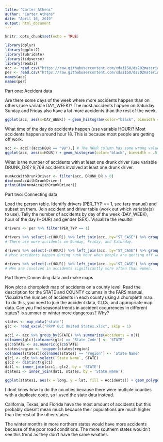 ```yaml
---
title: "Carter Athens"
author: "Carter Athens"
date: "April 16, 2019"
output: html_document
---
```


```r
knitr::opts_chunk$set(echo = TRUE)
```


```r
library(dplyr)
library(ggplot2)
library(lubridate)
library(tidyverse)
library(readxl)
acc <- read.csv("https://raw.githubusercontent.com/xdaiISU/ds202materials/master/hwlabs/fars2017/accident.csv", stringsAsFactors = FALSE)
per <- read.csv("https://raw.githubusercontent.com/xdaiISU/ds202materials/master/hwlabs/fars2017/person.csv", stringsAsFactors = FALSE)
names(acc)
names(per)
```

Part one: Accident data


Are there some days of the week where more accidents happen than on others (use variable DAY_WEEK)? 
The most accidents happen on Saturday. Sunday and Friday also have a lot more accidents than the rest of the week.
```r
ggplot(acc, aes(x=DAY_WEEK)) + geom_histogram(color="black", binwidth = .5) + scale_x_continuous(breaks=seq(1,7,1)) + xlab("Day of Week (1 is Sunday, 7 is Saturday)") + ylab("Accidents") + ggtitle("Accidents Per Day of Week")
```


What time of the day do accidents happen (use variable HOUR)?
Most accidents happen around hour 18. This is because most people are getting off work.
```r
acc <- acc[!(acc$HOUR == "99"),] # The HOUR column has some wrong values so I removed them
ggplot(acc, aes(x=HOUR)) + geom_histogram(color="black", binwidth = .5) + scale_x_continuous(breaks=seq(0,23,1)) + xlab("Hour") + ylab("Accidents") + ggtitle("Accidents Per Hour")
```


What is the number of accidents with at least one drunk driver (use variable DRUNK_DR)?
8,769 accidents involved at least one drunk driver.
```r
numAccWithDrunkDriver <- filter(acc, DRUNK_DR > 0)
dim(numAccWithDrunkDriver)
print(dim(numAccWithDrunkDriver))
```


Part two: Connecting data


Load the person table. Identify drivers (PER_TYP == 1, see fars manual) and subset on them. Join accident and driver table (work out which variable(s) to use). Tally the number of accidents by day of the week (DAY_WEEK), hour of the day (HOUR) and gender (SEX). Visualize the results!
```r
drivers <- per %>% filter(PER_TYP == 1)

drivers %>% select(-c(HOUR)) %>% left_join(acc, by="ST_CASE") %>% group_by(DAY_WEEK) %>% summarise(count = n()) %>% ggplot(aes(x=DAY_WEEK)) + scale_x_continuous(breaks=seq(1,7,1)) + geom_bar(aes(weight=count))
# There are more accidents on Sunday, Friday, and Saturday.

drivers %>% select(-c(HOUR)) %>% left_join(acc, by="ST_CASE") %>% group_by(HOUR) %>% summarise(count = n()) %>% ggplot(aes(x=HOUR)) + scale_x_continuous(breaks=seq(0,23,1)) + geom_bar(aes(weight=count))
# Most accidents happen during rush hour when people are getting off work.

drivers %>% select(-c(HOUR)) %>% left_join(acc, by="ST_CASE") %>% group_by(SEX) %>% summarise(count = n()) %>% ggplot(aes(x=SEX)) + geom_bar(aes(weight=count))
# Men are involved in accidents significantly more often than women.
```

Part three: Connecting data and make maps


Now plot a choropleth map of accidents on a county level. Read the description for the STATE and COUNTY columns in the FARS manual. Visualize the number of accidents in each county using a choropleth map. To do this, you need to join the accident data, GLCs, and appropriate map data. Can you find seasonal trends in accident occurrences in different states? Is summer or winter more dangerous? Why?

```r
states <- map_data('state')
glc <- read_excel("FRPP GLC United States.xlsx", skip = 1)

acc1 <- acc %>% group_by(STATE) %>% summarize(Accidents = n())
colnames(glc)[colnames(glc) == 'State Code'] <- 'STATE'
glc$STATE <- as.numeric(glc$STATE)
states$region <- toupper(states$region)
colnames(states)[colnames(states) == 'region'] <- 'State Name'
glc1 <- glc %>% select(`State Name`, STATE)
glc2 <- distinct(glc1)
dat1 <- inner_join(acc1, glc2, by = 'STATE')
states1 <- inner_join(dat1, states, by = 'State Name')

ggplot(states1, aes(x = long, y = lat, fill = Accidents)) + geom_polygon(aes(group = group))
```

I dont know how to do the counties because there were multiple counties with a duplicate code, so I used the state data instead. 

California, Texas, and Florida have the most amount of accidents but this probably doesn't mean much because their populations are much higher than the rest of the other states.

The winter months in more northern states would have more accidents because of the poor road conditions. The more southern states wouldn't see this trend as they don't have the same weather.